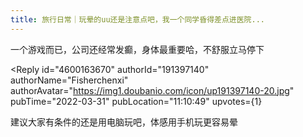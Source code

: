 ```yaml
---
title: 旅行日常｜玩晕的uu还是注意点吧，我一个同学昏得差点进医院...
---
```



<Forum groupName="原神" groupUrl="https://www.douban.com/group/genshin/" archivedAt="2025-05-16T16:40:08.116Z">
  <Post
    id="263561504"
    title="旅行日常｜玩晕的uu还是注意点吧，我一个同学昏得差点进医院..."
    url="https://www.douban.com/group/topic/263561504/?_spm_id=MjM5MzcyNzcz"
    pubTime="2022-03-31"
    highlightUserId="191397140"
  >
一个游戏而已，公司还经常发癫，身体最重要哈，不舒服立马停下

<Reply
  id="4600163670"
  authorId="191397140"
  authorName="Fisherchenxi"
  authorAvatar="https://img1.doubanio.com/icon/up191397140-20.jpg"
  pubTime="2022-03-31"
  pubLocation="11:10:49"
  upvotes={1}
>
建议大家有条件的还是用电脑玩吧，体感用手机玩更容易晕
</Reply>
  </Post>
</Forum>
